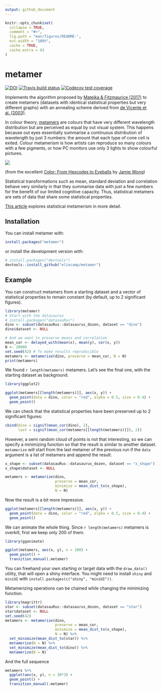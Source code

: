 ```yaml
---
output: github_document
---
```


<!-- README.md is generated from README.Rmd. Please edit that file -->

```r
knitr::opts_chunk$set(
  collapse = TRUE,
  comment = "#>",
  fig.path = "man/figures/README-",
  out.width = "100%",
  cache = TRUE,
  cache.extra = 43
)
```
# metamer
<!-- badges: start -->
[![DOI](https://zenodo.org/badge/159563811.svg)](https://zenodo.org/badge/latestdoi/159563811)  [![Travis build status](https://travis-ci.org/eliocamp/metamer.svg?branch=master)](https://travis-ci.org/eliocamp/metamer) [![Codecov test coverage](https://codecov.io/gh/eliocamp/metamer/branch/master/graph/badge.svg)](https://codecov.io/gh/eliocamp/metamer?branch=master)
<!-- badges: end -->


Implements the algorithm proposed by [Matejka & Fitzmaurice (2017)](https://www.autodeskresearch.com/publications/samestats) to create metamers (datasets with identical statistical properties but very different graphs) with an annealing scheme derived from [de Vicente et al. (2003)](https://www.sciencedirect.com/science/article/abs/pii/S0375960103013653?via%3Dihub).

In colour theory, [metamers](https://en.wikipedia.org/wiki/Metamerism_(color)) are colours that have very different wavelength distribution but are perceived as equal by out visual system. This happens because out eyes essentially summarise a continuous distribution of wavelength by just 3 numbers: the amount that each type of cone cell is exited. Colour metamerism is how artists can reproduce so many colours with a few pigments, or how PC monitors use only 3 lights to show colourful pictures. 

![](man/figures/lemon.jpg)

(from the excellent [Color: From Hexcodes to Eyeballs](http://jamie-wong.com/post/color/) by [Jamie Wong](https://github.com/jlfwong))

Statistical transformations such as mean, standard deviation and correlation behave very similarly in that they summarise data with just a few numbers for the benefit of our limited cognitive capacity. Thus, statistical metamers are sets of data that share some statistical properties. 

[This article](https://eliocamp.github.io/codigo-r/en/2019/01/statistical-metamerism/) explores statistical metamerism in more detail. 

## Installation

You can install metamer with:

```r
install.packages("metamer")
```

or install the development version with:

``` r
# install.packages("devtools")
devtools::install_github("eliocamp/metamer")
```

## Example

You can construct metamers from a starting dataset and a vector of statistical properties to remain constant (by default, up to 2 significant figures). 

```r
library(metamer)
# Start with the datasaurus
# install.packages("datasauRus")
dino <- subset(datasauRus::datasaurus_dozen, dataset == "dino")
dino$dataset <- NULL

# And we want to preserve means and correlation
mean_cor <- delayed_with(mean(x), mean(y), cor(x, y)) 
N <- 20000
set.seed(42) # To make results reproducible
metamers <- metamerize(dino, preserve = mean_cor, N = N)
print(metamers)
```

We found `r length(metamers)` metamers. Let's see the final one, with the starting dataset as background. 

```r
library(ggplot2)

ggplot(metamers[[length(metamers)]], aes(x, y)) +
  geom_point(data = dino, color = "red", alpha = 0.5, size = 0.4) +
  geom_point()
```

We can check that the statistical properties have been preserved up to 2 significant figures:

```r
cbind(dino = signif(mean_cor(dino), 2),
      last = signif(mean_cor(metamers[[length(metamers)]]), 2))
```

However, a semi random cloud of points is not that interesting, so we can specify a minimizing function so that the result is similar to another dataset. `metamerize` will start from the last metamer of the previous run if the `data` argument is a list of metamers and append the result. 

```r
x_shape <- subset(datasauRus::datasaurus_dozen, dataset == "x_shape")
x_shape$dataset <- NULL
```

```r
metamers <- metamerize(dino, 
                       preserve = mean_cor,
                       minimize = mean_dist_to(x_shape),
                       N = N)
```

Now the result is a bit more impressive. 

```r
ggplot(metamers[[length(metamers)]], aes(x, y)) +
  geom_point(data = dino, color = "red", alpha = 0.5, size = 0.4) +
  geom_point()
```

We can animate the whole thing. Since `r length(metamers)` metamers is overkill, first we keep only 200 of them. 

```r
library(gganimate)

ggplot(metamers, aes(x, y), n = 200) +
  geom_point() +
  transition_manual(.metamer)
```

You can freehand your own starting or target data with the `draw_data()` utility, that will open a shiny interface. You might need to install `shiny` and `miniUI` with `install.packages(c("shiny", "miniUI"))`.

Metamerizing operations can be chained while changing the minimizing function. 

```r
library(magrittr)
star <- subset(datasauRus::datasaurus_dozen, dataset == "star")
star$dataset <- NULL
set.seed(42)
metamers <- metamerize(dino,
                       preserve = mean_cor, 
                       minimize = mean_dist_to(x_shape),
                       N = N) %>% 
  set_minimize(mean_dist_to(star)) %>% 
  metamerize(N = N) %>% 
  set_minimize(mean_dist_to(dino)) %>% 
  metamerize(N = N) 
```

And the full sequence 

```r
metamers %>%
  ggplot(aes(x, y), n = 30*3) +
  geom_point() +
  transition_manual(.metamer)
```

